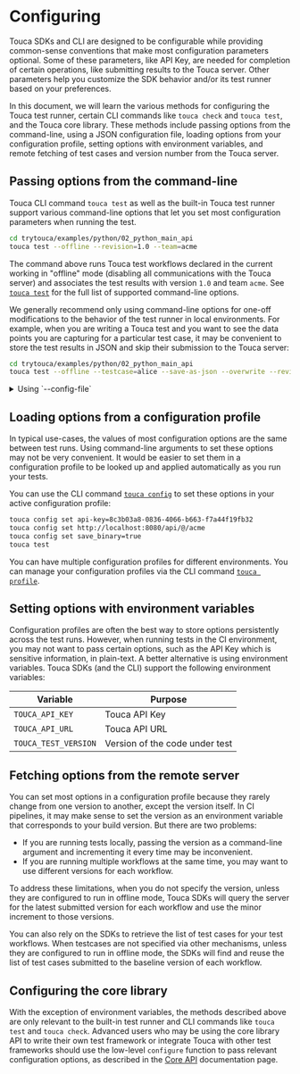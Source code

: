 # Configuring

Touca SDKs and CLI are designed to be configurable while providing common-sense
conventions that make most configuration parameters optional. Some of these
parameters, like API Key, are needed for completion of certain operations, like
submitting results to the Touca server. Other parameters help you customize the
SDK behavior and/or its test runner based on your preferences.

In this document, we will learn the various methods for configuring the Touca
test runner, certain CLI commands like `touca check` and `touca test`, and the
Touca core library. These methods include passing options from the command-line,
using a JSON configuration file, loading options from your configuration
profile, setting options with environment variables, and remote fetching of test
cases and version number from the Touca server.

## Passing options from the command-line

Touca CLI command `touca test` as well as the built-in Touca test runner support
various command-line options that let you set most configuration parameters when
running the test.

```bash
cd trytouca/examples/python/02_python_main_api
touca test --offline --revision=1.0 --team=acme
```

The command above runs Touca test workflows declared in the current working in
"offline" mode (disabling all communications with the Touca server) and
associates the test results with version `1.0` and team `acme`. See
[`touca test`](../../cli/test/#running-tests-locally) for the full list of
supported command-line options.

We generally recommend only using command-line options for one-off modifications
to the behavior of the test runner in local environments. For example, when you
are writing a Touca test and you want to see the data points you are capturing
for a particular test case, it may be convenient to store the test results in
JSON and skip their submission to the Touca server:

```bash
cd trytouca/examples/python/02_python_main_api
touca test --offline --testcase=alice --save-as-json --overwrite --revision=1.0 --team=acme
```

<details>
<summary>Using `--config-file`</summary>

You could also specify configuration options in your own JSON file and pass the
file via the command-line option `--config-file`. The test runner attempts to
parse the file and load any configuration parameter specified in a top-level
`touca` field.

```bash
cd trytouca/examples/js/02_node_main_api
npm install && npm run build
node dist/students_test.js --config-file package.json
```

```json title="package.json"
{
  ...
  "touca": {
    "revision": "1.0",
    "offline": true,
    "overwrite": true,
    "save_binary": true,
    "team": "acme",
    "testcases": [
      "alice"
    ]
  }
  ...
}
```

</details>

## Loading options from a configuration profile

In typical use-cases, the values of most configuration options are the same
between test runs. Using command-line arguments to set these options may not be
very convenient. It would be easier to set them in a configuration profile to be
looked up and applied automatically as you run your tests.

You can use the CLI command [`touca config`](../cli#configuration-options) to
set these options in your active configuration profile:

```bash
touca config set api-key=8c3b03a8-0836-4066-b663-f7a44f19fb32
touca config set http://localhost:8080/api/@/acme
touca config set save_binary=true
touca test
```

You can have multiple configuration profiles for different environments. You can
manage your configuration profiles via the CLI command
[`touca profile`](../cli#configuration-profiles).

## Setting options with environment variables

Configuration profiles are often the best way to store options persistently
across the test runs. However, when running tests in the CI environment, you may
not want to pass certain options, such as the API Key which is sensitive
information, in plain-text. A better alternative is using environment variables.
Touca SDKs (and the CLI) support the following environment variables:

| Variable             | Purpose                        |
| -------------------- | ------------------------------ |
| `TOUCA_API_KEY`      | Touca API Key                  |
| `TOUCA_API_URL`      | Touca API URL                  |
| `TOUCA_TEST_VERSION` | Version of the code under test |

## Fetching options from the remote server

You can set most options in a configuration profile because they rarely change
from one version to another, except the version itself. In CI pipelines, it may
make sense to set the version as an environment variable that corresponds to
your build version. But there are two problems:

- If you are running tests locally, passing the version as a command-line
  argument and incrementing it every time may be inconvenient.
- If you are running multiple workflows at the same time, you may want to use
  different versions for each workflow.

To address these limitations, when you do not specify the version, unless they
are configured to run in offline mode, Touca SDKs will query the server for the
latest submitted version for each workflow and use the minor increment to those
versions.

You can also rely on the SDKs to retrieve the list of test cases for your test
workflows. When testcases are not specified via other mechanisms, unless they
are configured to run in offline mode, the SDKs will find and reuse the list of
test cases submitted to the baseline version of each workflow.

## Configuring the core library

With the exception of environment variables, the methods described above are
only relevant to the built-in test runner and CLI commands like `touca test` and
`touca check`. Advanced users who may be using the core library API to write
their own test framework or integrate Touca with other test frameworks should
use the low-level `configure` function to pass relevant configuration options,
as described in the [Core API](../core-api#configuring-the-client) documentation
page.
